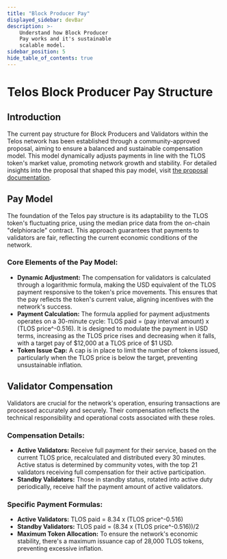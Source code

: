 ```yaml
---
title: "Block Producer Pay"
displayed_sidebar: devBar
description: >-
    Understand how Block Producer
    Pay works and it's sustainable
    scalable model.
sidebar_position: 5
hide_table_of_contents: true
---
```


# Telos Block Producer Pay Structure

## Introduction

The current pay structure for Block Producers and Validators within the Telos network has been established through a community-approved proposal, aiming to ensure a balanced and sustainable compensation model. This model dynamically adjusts payments in line with the TLOS token's market value, promoting network growth and stability. For detailed insights into the proposal that shaped this pay model, visit [the proposal documentation](https://kquainta.medium.com/telos-network-validator-sustainable-pay-proposal-9ea7f2db7f76).

## Pay Model

The foundation of the Telos pay structure is its adaptability to the TLOS token's fluctuating price, using the median price data from the on-chain "delphioracle" contract. This approach guarantees that payments to validators are fair, reflecting the current economic conditions of the network.

### Core Elements of the Pay Model:

- **Dynamic Adjustment:** The compensation for validators is calculated through a logarithmic formula, making the USD equivalent of the TLOS payment responsive to the token's price movements. This ensures that the pay reflects the token's current value, aligning incentives with the network's success.
- **Payment Calculation:** The formula applied for payment adjustments operates on a 30-minute cycle: TLOS paid = (pay interval amount) x (TLOS price^-0.516). It is designed to modulate the payment in USD terms, increasing as the TLOS price rises and decreasing when it falls, with a target pay of $12,000 at a TLOS price of $1 USD.
- **Token Issue Cap:** A cap is in place to limit the number of tokens issued, particularly when the TLOS price is below the target, preventing unsustainable inflation.

## Validator Compensation

Validators are crucial for the network's operation, ensuring transactions are processed accurately and securely. Their compensation reflects the technical responsibility and operational costs associated with these roles.

### Compensation Details:

- **Active Validators:** Receive full payment for their service, based on the current TLOS price, recalculated and distributed every 30 minutes. Active status is determined by community votes, with the top 21 validators receiving full compensation for their active participation.
- **Standby Validators:** Those in standby status, rotated into active duty periodically, receive half the payment amount of active validators.

### Specific Payment Formulas:

- **Active Validators:** TLOS paid = 8.34 x (TLOS price^-0.516)
- **Standby Validators:** TLOS paid = (8.34 x (TLOS price^-0.516))/2
- **Maximum Token Allocation:** To ensure the network's economic stability, there's a maximum issuance cap of 28,000 TLOS tokens, preventing excessive inflation.
